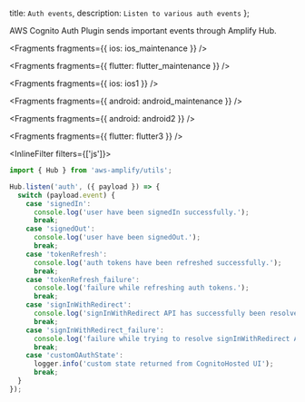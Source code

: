   title: `Auth events`,
  description: `Listen to various auth events`
};

AWS Cognito Auth Plugin sends important events through Amplify Hub.


<Fragments fragments={{ ios: ios_maintenance }} />


<Fragments fragments={{ flutter: flutter_maintenance }} />


<Fragments fragments={{ ios: ios1 }} />


<Fragments fragments={{ android: android_maintenance }} />


<Fragments fragments={{ android: android2 }} />


<Fragments fragments={{ flutter: flutter3 }} />

<InlineFilter filters={['js']}>

```js
import { Hub } from 'aws-amplify/utils';

Hub.listen('auth', ({ payload }) => {
  switch (payload.event) {
    case 'signedIn':
      console.log('user have been signedIn successfully.');
      break;
    case 'signedOut':
      console.log('user have been signedOut.');
      break;
    case 'tokenRefresh':
      console.log('auth tokens have been refreshed successfully.');
      break;
    case 'tokenRefresh_failure':
      console.log('failure while refreshing auth tokens.');
      break;
    case 'signInWithRedirect':
      console.log('signInWithRedirect API has successfully been resolved.');
      break;
    case 'signInWithRedirect_failure':
      console.log('failure while trying to resolve signInWithRedirect API.');
      break;
    case 'customOAuthState':
      logger.info('custom state returned from CognitoHosted UI');
      break;
  }
});
```

</InlineFilter>
